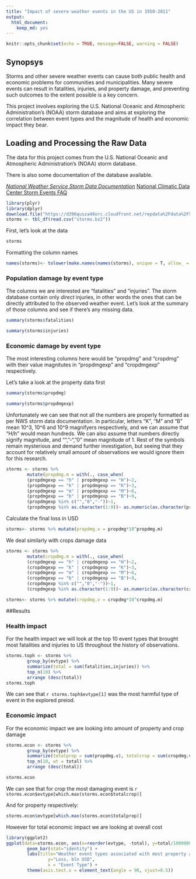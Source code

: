 ```yaml
---
title: "Impact of severe weather events in the US in 1950-2011"
output:
  html_document:
    keep_md: yes
---
```


```r
knitr::opts_chunk$set(echo = TRUE, message=FALSE, warning = FALSE)
```

## Synopsys

Storms and other severe weather events can cause both public health and economic problems for communities and municipalities. Many severe events can result in fatalities, injuries, and property damage, and preventing such outcomes to the extent possible is a key concern.

This project involves exploring the U.S. National Oceanic and Atmospheric Administration's (NOAA) storm database and aims at exploring the correlation between event types and the magnitude of health and economic impact they bear.

## Loading and Processing the Raw Data

The data for this project comes from the U.S. National Oceanic and Atmospheric Administration's (NOAA) storm database.

There is also some documentation of the database available.

*[National Weather Service Storm Data Documentation](https://d396qusza40orc.cloudfront.net/repdata%2Fpeer2_doc%2Fpd01016005curr.pdf)
*[National Climatic Data Center Storm Events FAQ](https://d396qusza40orc.cloudfront.net/repdata%2Fpeer2_doc%2FNCDC%20Storm%20Events-FAQ%20Page.pdf)

```r
library(plyr)
library(dplyr)
download.file("https://d396qusza40orc.cloudfront.net/repdata%2Fdata%2FStormData.csv.bz2", "storms.bz2")
storms <- tbl_df(read.csv("storms.bz2"))
```

First, let's look at the data

```r
storms
```

Formatting the column names

```r
names(storms)<- tolower(make.names(names(storms), unique = T, allow_ = F))
```


### Population damage by event type

The columns we are interested are "fatalities" and "injuries". The storm database contain only *direct* injuries, in other words the ones that can be directly attributed to the observed weather event. Let's look at the summary of those columns and see if there's any missing data.

```r
summary(storms$fatalities)
```

```r
summary(storms$injuries)
```

### Economic damage by event type

The most interesting columns here would be "propdmg" and "cropdmg" with their value magnitutes in "propdmgexp" and "cropdmgexp" respectively.

Let's take a look at the property data first

```r
summary(storms$propdmg)
```

```r
summary(storms$propdmgexp)
```

Unfortunately we can see that not all the numbers are properly formatted as per NWS storm data documentation. In particular, letters "K", "M" and "B" mean 10^3, 10^6 and 10^9 magnifyers respectively, and we can assume that "H/h" would mean hundreds. We can also assume that numbers directly signify magnitude, and "", "-", "0" mean magnitude of 1. Rest of the symbols remain mysterious and demand further investigation, but seeing that they account for relatively small amount of observations we would ignore them for this research.

```r
storms <- storms %>%
        mutate(propdmg.m = with(., case_when(
        (propdmgexp == "h" | propdmgexp == "H")~2,
        (propdmgexp == "k" | propdmgexp == "K")~3,
        (propdmgexp == "m" | propdmgexp == "M")~6,
        (propdmgexp == "b" | propdmgexp == "B")~9,
        (propdmgexp %in% c("","0","-"))~1,
        (propdmgexp %in% as.character(1:9))~ as.numeric(as.character(propdmgexp)))))
```

Calculate the final loss in USD
```r
storms<- storms %>% mutate(propdmg.v = propdmg*10^propdmg.m)
```

We deal similarly with crops damage data

```r
storms <- storms %>%
        mutate(cropdmg.m = with(., case_when(
        (cropdmgexp == "h" | cropdmgexp == "H")~2,
        (cropdmgexp == "k" | cropdmgexp == "K")~3,
        (cropdmgexp == "m" | cropdmgexp == "M")~6,
        (cropdmgexp == "b" | cropdmgexp == "B")~9,
        (cropdmgexp %in% c("","0","-"))~1,
        (cropdmgexp %in% as.character(1:9))~ as.numeric(as.character(cropdmgexp)))))

storms<- storms %>% mutate(cropdmg.v = cropdmg*10^cropdmg.m)
```  

##Results

### Health impact

For the health impact we will look at the top 10 event types that brought most fatalities and injuries to US throughout the history of observations. 

```r
storms.toph <- storms %>%
        group_by(evtype) %>%
        summarize(total = sum(fatalities,injuries)) %>%
        top_n(10) %>%
        arrange (desc(total))
storms.toph
```
We can see that `r storms.toph$evtype[1]` was the most harmful type of event in the explored preiod.

### Economic impact

For the economic impact we are looking into amount of property and crop damage

```r
storms.econ <- storms %>%
        group_by(evtype) %>%
        summarize(totalprop = sum(propdmg.v), totalcrop = sum(cropdmg.v), total = sum(propdmg.v+cropdmg.v)) %>%
        top_n(10, wt = total) %>%
        arrange (desc(total))
```

```r
storms.econ
```

We can see that for crop the most damaging event is `r storms.econ$evtype[which.max(storms.econ$totalcrop)]`

And for property respectively:
```r
storms.econ$evtype[which.max(storms.econ$totalprop)]
```

However for total economic impact we are looking at overall cost

```r

library(ggplot2)
ggplot(data=storms.econ, aes(x=reorder(evtype, -total), y=total/1000000000)) + 
        geom_bar(stat="identity") + 
        labs(title="Weather event types associated with most property and crop damage", 
                y="Loss, bln USD", 
                x = "Event Type") + 
        theme(axis.text.x = element_text(angle = 90, vjust=0.5))
```



